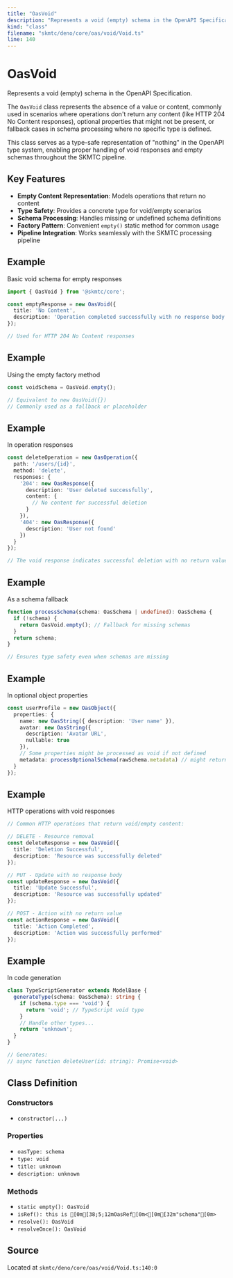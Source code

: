 ```yaml
---
title: "OasVoid"
description: "Represents a void (empty) schema in the OpenAPI Specification."
kind: "class"
filename: "skmtc/deno/core/oas/void/Void.ts"
line: 140
---
```


# OasVoid

Represents a void (empty) schema in the OpenAPI Specification.

The `OasVoid` class represents the absence of a value or content, commonly used
in scenarios where operations don't return any content (like HTTP 204 No Content
responses), optional properties that might not be present, or fallback cases
in schema processing where no specific type is defined.

This class serves as a type-safe representation of "nothing" in the OpenAPI
type system, enabling proper handling of void responses and empty schemas
throughout the SKMTC pipeline.

## Key Features

- **Empty Content Representation**: Models operations that return no content
- **Type Safety**: Provides a concrete type for void/empty scenarios  
- **Schema Processing**: Handles missing or undefined schema definitions
- **Factory Pattern**: Convenient `empty()` static method for common usage
- **Pipeline Integration**: Works seamlessly with the SKMTC processing pipeline


## Example

Basic void schema for empty responses
```typescript
import { OasVoid } from '@skmtc/core';

const emptyResponse = new OasVoid({
  title: 'No Content',
  description: 'Operation completed successfully with no response body'
});

// Used for HTTP 204 No Content responses
```


## Example

Using the empty factory method
```typescript
const voidSchema = OasVoid.empty();

// Equivalent to new OasVoid({})
// Commonly used as a fallback or placeholder
```


## Example

In operation responses
```typescript
const deleteOperation = new OasOperation({
  path: '/users/{id}',
  method: 'delete',
  responses: {
    '204': new OasResponse({
      description: 'User deleted successfully',
      content: {
        // No content for successful deletion
      }
    }),
    '404': new OasResponse({
      description: 'User not found'
    })
  }
});

// The void response indicates successful deletion with no return value
```


## Example

As a schema fallback
```typescript
function processSchema(schema: OasSchema | undefined): OasSchema {
  if (!schema) {
    return OasVoid.empty(); // Fallback for missing schemas
  }
  return schema;
}

// Ensures type safety even when schemas are missing
```


## Example

In optional object properties
```typescript
const userProfile = new OasObject({
  properties: {
    name: new OasString({ description: 'User name' }),
    avatar: new OasString({
      description: 'Avatar URL',
      nullable: true
    }),
    // Some properties might be processed as void if not defined
    metadata: processOptionalSchema(rawSchema.metadata) // might return OasVoid
  }
});
```


## Example

HTTP operations with void responses
```typescript
// Common HTTP operations that return void/empty content:

// DELETE - Resource removal
const deleteResponse = new OasVoid({
  title: 'Deletion Successful',
  description: 'Resource was successfully deleted'
});

// PUT - Update with no response body
const updateResponse = new OasVoid({
  title: 'Update Successful',
  description: 'Resource was successfully updated'
});

// POST - Action with no return value
const actionResponse = new OasVoid({
  title: 'Action Completed',
  description: 'Action was successfully performed'
});
```


## Example

In code generation
```typescript
class TypeScriptGenerator extends ModelBase {
  generateType(schema: OasSchema): string {
    if (schema.type === 'void') {
      return 'void'; // TypeScript void type
    }
    // Handle other types...
    return 'unknown';
  }
}

// Generates:
// async function deleteUser(id: string): Promise<void>
```

## Class Definition

### Constructors

- `constructor(...)`

### Properties

- `oasType: schema`
- `type: void`
- `title: unknown`
- `description: unknown`

### Methods

- `static empty(): OasVoid`
- `isRef(): this is [0m[38;5;12mOasRef[0m<[0m[32m"schema"[0m>`
- `resolve(): OasVoid`
- `resolveOnce(): OasVoid`

## Source

Located at `skmtc/deno/core/oas/void/Void.ts:140:0`
